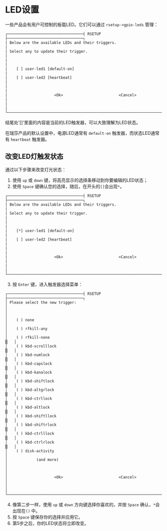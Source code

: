 # LED设置

一些产品会有用户可控制的板载LED。它们可以通过 `rsetup->gpio-leds` 管理：

```
┌──────────────────────────────────┤ RSETUP ├──────────────────────────────────┐
| Below are the available LEDs and their triggers.                             |
| Select any to update their trigger.                                          |
|                                                                              |
|    [ ] user-led1 [default-on]                                                |
|    [ ] user-led2 [heartbeat]                                                 |
|                                                                              |
|                     <Ok>                         <Cancel>                    |
|                                                                              |
└──────────────────────────────────────────────────────────────────────────────┘
```

结尾处'[]'里面的内容是当前的LED触发器，可以大致理解为LED状态。

在瑞莎产品的默认设置中，电源LED通常有 `default-on` 触发器，而状态LED通常有 `heartbeat` 触发器。

## 改变LED灯触发状态

通过以下步骤来改变灯光状态：

1. 使用 `up` 或 `down` 键，将高亮显示的选择条移动到你要编辑的LED状态；
2. 使用 `Space` 键确认您的选择，随后，在开头的`[]`会出现`*`。

```
┌──────────────────────────────────┤ RSETUP ├──────────────────────────────────┐
| Below are the available LEDs and their triggers.                             |
| Select any to update their trigger.                                          |
|                                                                              |
|    [*] user-led1 [default-on]                                                |
|    [ ] user-led2 [heartbeat]                                                 |
|                                                                              |
|                     <Ok>                         <Cancel>                    |
|                                                                              |
└──────────────────────────────────────────────────────────────────────────────┘
```

3. 按 `Enter` 键，进入触发器选择菜单：

```
┌──────────────────────────────────┤ RSETUP ├──────────────────────────────────┐
│ Please select the new trigger:                                               │
│                                                                              │
│    ( ) none                                                                  │
│    ( ) rfkill-any                                                            │
│    ( ) rfkill-none                                                       ▒   │
│    ( ) kbd-scrolllock                                                    ▒   │
│    ( ) kbd-numlock                                                       ▒   │
│    ( ) kbd-capslock                                                      ▒   │
│    ( ) kbd-kanalock                                                      ▒   │
│    ( ) kbd-shiftlock                                                     ▒   │
│    ( ) kbd-altgrlock                                                     ▒   │
│    ( ) kbd-ctrllock                                                      ▒   │
│    ( ) kbd-altlock                                                       ▒   │
│    ( ) kbd-shiftllock                                                    ▒   │
│    ( ) kbd-shiftrlock                                                    ▒   │
│    ( ) kbd-ctrlllock                                                     ▒   │
│    ( ) kbd-ctrlrlock                                                     ▒   │
│    ( ) disk-activity                                                         │
│             (and more)                                                       │
│                                                                              │
│                     <Ok>                         <Cancel>                    │
│                                                                              │
└──────────────────────────────────────────────────────────────────────────────┘
```

4. 像第二步一样，使用 `up` 或 `down` 方向键选择你喜欢的，并按 `Space` 确认，`*`会出现在`()` 中。
5. 按 `Space` 键保存你的选择并应用它。
6. 第5步之后，你的LED状态将立即改变。
